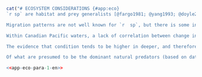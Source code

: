 \clearpage

```r
cat("# ECOSYSTEM CONSIDERATIONS {#app:eco}
`r sp` are habitat and prey generalists [@fargo1981; @yang1993; @doyle2018]. However, we report diet composition from Alaska, because no diet data are collected on any of the surveys used in this assessment. Based on almost `r f(2000)` stomachs collected in the early 1990s in the GOA, `r  sp` consume a diet dominated by zooplankton, fish, and benthic invertebrates [@yang1993; @goa2019]. For juveniles (<= 20 cm TL), euphausiids made up nearly 60% of their diet, followed by capelin at 24%. Adults consumed mostly capelin (*Mallotus villosus*), euphausiids, adult and juvenile Walleye Pollock (*Gadus chalcogrammus*), Pandalid shrimp, herring, and other forage fish, none of which account for more than 22% of the overall diet. In the same region and time period, predation by Pacific Cod (*Gadus macrocephalus*), Pacific Halibut (*Hippoglossus stenolepis*), and Steller sea lions (*Eumetopias jubatus*) together explained about 10% of adult arrowtooth mortality and the flatfish trawl fishery accounted for 2% [@goa2019]. Juvenile `r  sp` mortality was caused by adult `r  sp`, and both adult and juvenile pollock, but the total of these mortality sources is less than 7% of juvenile `r sp` production [@goa2019].

Migration patterns are not well known for `r  sp`, but there is some indication that larger fish may migrate to deeper water in winter and shallower water in summer [@arf1995; @arf2001]. Spawning and hatching occur in these deeper waters (> 350 m) along the continental shelf break in fall and winter [@arf1995; @blood2007]. At these depths, predation risk is relatively low, and cold temperatures along with intrinsically low metabolic rates ensure extended availability of yolk reserves, lowering the risk of larval starvation [@doyle2018]. Larval duration and drift is protracted, contributing to widespread delivery of larvae to coastal, continental shelf and slope waters, resulting in low connectivity between spawning and settlement areas [@doyle2018]. In the GOA, the smallest fish (< 10 cm) were typically found shallower than 200 m with all immature fish (< 30 cm) concentrating at < 400 m. In colder years, these size classes tended to be found deeper. In contrast, mature fish (30--60 cm) tended to be found deepest (> 800 m) in warmer years [@doyle2018]. A preliminary climate-related vulnerability assessment for GOA indicated low risk, high resilience overall; however, there exists some potential stage-specific sensitivity to temporal mis-match between larvae and zooplankton prey with increased temperatures [@doyle2018]. 

Within Canadian Pacific waters, a lack of correlation between change in abundance and changes in condition suggests that bottom-up ecosystem effects are unlikely to be driving overall stock status for `r  sp`. Coastwide within Canada, the condition index dropped steadily between 2004 and 2012 (Fig. \@ref(fig:condition-index)), while the survey biomass index for the same area increased by over 50% (Fig. \@ref(fig:geo-indexes-cpue)). Likewise, a sharp increase in condition index in 2015 has not been associated with any positive trajectories in biomass in the following 7 years.

The evidence that condition tends to be higher in deeper, and therefore cooler, waters is consistent with findings of some potential sensitivity to temperature [@english2021]. Local warming (positive temperature velocity) was associated with declines in biomass only in already warmer areas, and associated with increases biomass of immatures (~ 38 cm for females, ~ 31 cm for males) in cooler areas. However, when the shape of depth effect on condition was allowed to vary between year, there was not an obvious difference between warmer and cooler years (Fig. \@ref(fig:condition-tv)). If there is any weak association, it might be that condition is higher in shallower waters in the warmer year, which is consistent with the coastwide condition index also climbing steeply between 2013 and 2015, the period that includes the 2014--2016 marine heat wave and spikes in the abundances of some more southern species of euphausiid [@boldt2021]. In contrast, mean body condition in the GOA was low during the marine heat wave (2015) and even lower in 2017 [@goa2019]. This was hypothesized to be due to both increased energetic demands with warm temperatures and lack of forage fish prey. Marine heat wave conditions occurred again in the Northeast Pacific in 2018, and 2019--2020, although they were not as extreme as in 2014--2016 [@boldt2021].

Of what are presumed to be the dominant natural predators (based on data from Alaska [@goa2019]) few appear likely to cause the declines in `r sp` spawning biomass since 2011 (Figure \@ref(fig:fig-base-sb)). Walleye Pollock, predators of juvenile `r sp`, have experienced an overall increase in survey biomass punctuated by a shortterm declines that either coincided with (southern stock) or preceeded (northern stock) the downturn in `r sp`. Abundances of both Pacific Cod [@forrest2020pcod] and Pacific Halibut [@dfo2022synopsis] appear to have been relatively stable at the decadal scale, despite considerable interannual variability. Only Steller's Sea Lion have experienced a steady population growth rate of around 4.3\\% per year during the past two decades [@dfo2021sealion], but without any obvious changes in trajectory that could be associated with the changes in `r sp` spawning biomass.")
```

```r
<<app-eco-para-1-en>>
```

 <!-- Although for Pacific Halibut, the total international spawning biomass declined until 2010, and has been stable since [@iphc2022].  -->
<!-- @article{iphc2022, -->
<!--   title = {International Pacific Halibut Commission Annual Report 2021}, -->
<!--   author = {IPHC}, -->
<!--   journal = {IPHC-2022-AR2021-R}, -->
<!--   year = {2022}, -->
<!--   pages = {66~p}, -->
<!-- } -->



<!-- "Fisheries data off Washington suggest that larger fish may migrate to deeper water in winter and shallower water in summer (Rickey 1995)." alaska assesment -->

<!-- "Arrowtooth Flounder spawn in deep waters (>400m) along the continental shelf break in winter (Blood et al. 2007). They are batch spawners, spawning from fall to winter off Washington State at depths greater than 366m (Rickey 1995)." alaska assesment" -->

<!-- "Trophic studies (Yang 1993, Hollowed, et al. 1995, Hollowed et al. 2000) suggest Arrowtooth Flounder are an important component in the dynamics of the Gulf of Alaska benthic ecosystem. They are an apex predator in the Gulf of Alaska and are habitat and prey generalists (Doyle et al. 2018). The majority of the prey by weight of arrowtooth larger than 40 cm was pollock, the remainder consisting of herring, capelin, euphausids, shrimp and cephalopods (Yang 1993). The percent of pollock in the diet of Arrowtooth Flounder increases for sizes greater than 40 cm (Figure 7.2, Doyle et al. 2018). Arrowtooth Flounder 15 cm to 30 cm consume mostly shrimp, capelin, euphausiids and herring, with small amounts of pollock and other miscellaneous fish. Groundfish predators include Pacific cod and halibut (see Ecosystem Considerations section)." -->

<!-- "Differences in distribution of Arrowtooth Flounder were compared between warm and cold years, where warm years included 1984, 1987, 1990, 1993, 2001, 2003, 2005, 2015 and cold years included 1996, 1999, 2007, 2009, 2011, and 2013 (Doyle et al. 2018). Results showed some effect of temperature on distribution (Figure 7.3). Fish less than 300mm were found typically <400m in warm years but deeper in cold years. Younger fish -->
<!-- <100m were found >200m only in colder years. ATF 300-600mm were found in the deepest stations >800m in warm years. High densities of fish were greater at 200-400m in cold years. Highest densities of larger, older fish >600mm were found over the slope in cold years (Doyle et al. 2018)." -->

<!-- "In general predators of juvenile Arrowtooth Flounder appear to be stable or declining. Steller sea lion trends have stabilized or continued to decline in the Gulf of Alaska. Large Pacific cod are estimated at low biomass. Together these suggest no apparent concern for an increase in juvenile arrowtooth predator populations. However, the western GOA shelf area has experienced heatwave conditions since late September 2018. Based on knowledge gained from the 2014-2016 heatwave, we consider this to be unfavorable for arrowtooth as the prolonged increased temperatures likely increased their metabolic demands as well as the metabolic demands of their groundfish predators. It is unknown how long the heatwave in this area will persist. We consider the concern level to be 2—some indicators showing adverse signals relevant to the stock but the pattern is not consistent across all indicators." -->

<!-- "During the 2019 bottom trawl survey, the average condition (defined as weight-length residuals) was near the time series mean indicating that the overall foraging landscape for Arrowtooth Flounder was sufficient. This is in contrast to 2015 and 2017 when mean body condition was low and record low (respectively), indicating that Arrowtooth Flounder were not able to forage sufficiently to meet energetic demands. This was likely related to the 2014-2016 marine heatwave which caused both increased energetic demands for groundfish due to the warm temperatures and lack of forage fish prey. Condition was slightly above the time series mean from Kodiak to Southeast, but remained slightly below from west of Kodiak to Unimak Pass, indicating the potential for regional variation in Arrowtooth Flounder prey abundance. -->
<!-- Both juvenile and adult Arrowtooth Flounder eat euphausiids. While euphausiids were at record abundance during the September 2018 Seward Line sampling, abundance estimates were low in May 2019. Acoustically- derived estimates of euphausiid abundance during summer 2019 were moderate to low. Additionally, the reproductive success of planktivorous auklets at the Semedi Islands was average. Taken together, these euphausiid indicators suggest moderate to low euphausiid abundance during 2019. -->
<!-- Forage fish indicators suggest mixed signals for abundance during 2019. Spring and late summer surveys for young of year groundfish found very few. However, forage-fish eating seabirds at the Semidis had strong reproductive success, although observations indicated that diets were unusual relative to other years where typical forage fish such as age-0 gadids, capelin, and sand lance predominate. Taken together these indicators suggest poor forage fish prey abundance." -->
